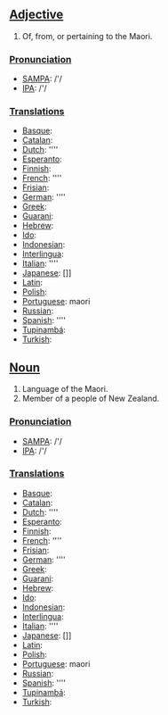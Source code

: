 ==[[Adjective]]==

# Of, from, or pertaining to the Maori. 

===[[Pronunciation]]===
*[[w:SAMPA|SAMPA]]: /'/
*[[w:IPA|IPA]]: /'/

===[[Translation]]s===
*[[Basque]]: [[]]
*[[Catalan]]: [[]]
*[[Dutch]]: [[]] ''''
*[[Esperanto]]: [[]]
*[[Finnish]]: [[]]
*[[French]]: [[]] ''''
*[[Frisian]]: [[]]
*[[German]]: [[]] ''''
*[[Greek]]: [[]]
*[[Guarani]]: [[]]
*[[Hebrew]]: [[]]
*[[Ido]]: [[]]
*[[Indonesian]]: [[]]
*[[Interlingua]]: [[]]
*[[Italian]]: [[]] ''''
*[[Japanese]]: []]
*[[Latin]]: [[]]
*[[Polish]]: [[]]
*[[Portuguese]]: maori
*[[Russian]]: [[]]
*[[Spanish]]: [[]] ''''
*[[Tupinambá]]: [[]]
*[[Turkish]]: [[]]



==[[Noun]]==

# Language of the Maori.
# Member of a people of New Zealand.

===[[Pronunciation]]===
*[[w:SAMPA|SAMPA]]: /'/
*[[w:IPA|IPA]]: /'/

===[[Translation]]s===
*[[Basque]]: [[]]
*[[Catalan]]: [[]]
*[[Dutch]]: [[]] ''''
*[[Esperanto]]: [[]]
*[[Finnish]]: [[]]
*[[French]]: [[]] ''''
*[[Frisian]]: [[]]
*[[German]]: [[]] ''''
*[[Greek]]: [[]]
*[[Guarani]]: [[]]
*[[Hebrew]]: [[]]
*[[Ido]]: [[]]
*[[Indonesian]]: [[]]
*[[Interlingua]]: [[]]
*[[Italian]]: [[]] ''''
*[[Japanese]]: []]
*[[Latin]]: [[]]
*[[Polish]]: [[]]
*[[Portuguese]]: maori
*[[Russian]]: [[]]
*[[Spanish]]: [[]] ''''
*[[Tupinambá]]: [[]]
*[[Turkish]]: [[]]